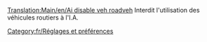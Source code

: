 [[Translation:Main/en/Ai disable veh roadveh]]
{{en/-}}
Interdit l'utilisation des véhicules routiers à l'I.A.

[[Category:fr/Réglages et préférences]]